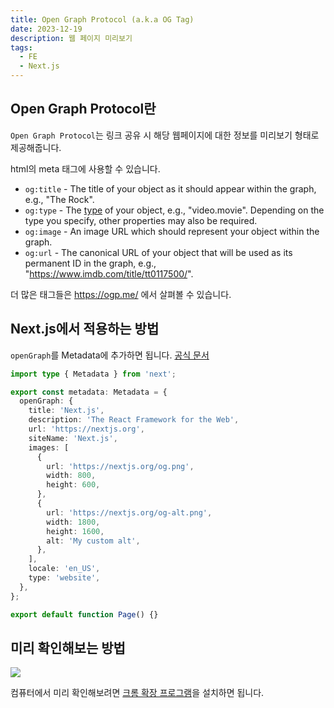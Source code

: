 ```yaml
---
title: Open Graph Protocol (a.k.a OG Tag)
date: 2023-12-19
description: 웹 페이지 미리보기
tags:
  - FE
  - Next.js
---
```


## Open Graph Protocol란

`Open Graph Protocol`는 링크 공유 시 해당 웹페이지에 대한 정보를 미리보기 형태로 제공해줍니다.

html의 meta 태그에 사용할 수 있습니다.

- `og:title` - The title of your object as it should appear within the graph, e.g., "The Rock".
- `og:type` - The [type](https://ogp.me/#types) of your object, e.g., "video.movie". Depending on the type you specify, other properties may also be required.
- `og:image` - An image URL which should represent your object within the graph.
- `og:url` - The canonical URL of your object that will be used as its permanent ID in the graph, e.g., "https://www.imdb.com/title/tt0117500/".

더 많은 태그들은 https://ogp.me/ 에서 살펴볼 수 있습니다.

## Next.js에서 적용하는 방법

`openGraph`를 Metadata에 추가하면 됩니다. [공식 문서](https://nextjs.org/docs/app/api-reference/functions/generate-metadata#opengraph)

```ts
import type { Metadata } from 'next';

export const metadata: Metadata = {
  openGraph: {
    title: 'Next.js',
    description: 'The React Framework for the Web',
    url: 'https://nextjs.org',
    siteName: 'Next.js',
    images: [
      {
        url: 'https://nextjs.org/og.png',
        width: 800,
        height: 600,
      },
      {
        url: 'https://nextjs.org/og-alt.png',
        width: 1800,
        height: 1600,
        alt: 'My custom alt',
      },
    ],
    locale: 'en_US',
    type: 'website',
  },
};

export default function Page() {}
```

## 미리 확인해보는 방법

![](/posts/20231219-open-graph-protocol/openGraph.png)

컴퓨터에서 미리 확인해보려면 [크롬 확장 프로그램](https://chromewebstore.google.com/detail/ograph-previewer/ggcfeakcnodgcmmllfdbmngekljbhiim)을 설치하면 됩니다.

